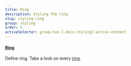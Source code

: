 ```yaml
---
title: Ring
description: Styling the ring
slug: styling-ring
group: styling
order: 5
activeSelector: group-has-[.docs-styling]:active-content
---
```


#### [Ring](https://tailwindcss.com/docs/ring-width)
Define ring. Take a look on every [ring](https://tailwindcss.com/docs/ring-width).
